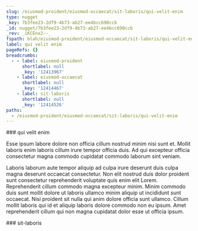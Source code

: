 ```yaml
---
slug: /eiusmod-proident/eiusmod-occaecat/sit-laboris/qui-velit-enim
type: nugget
_key: 7b3fee23-2df9-4b73-ab27-ee4bcc690ccb
_id: nugget/7b3fee23-2df9-4b73-ab27-ee4bcc690ccb
_rev: _iKCEnx2--_
fspath: blah/eiusmod-proident/eiusmod-occaecat/sit-laboris/qui-velit-enim.md
label: qui velit enim
pageRefs: {}
breadcrumbs:
  - - label: eiusmod-proident
      shortlabel: null
      _key: '12413967'
    - label: eiusmod-occaecat
      shortlabel: null
      _key: '12414467'
    - label: sit-laboris
      shortlabel: null
      _key: '12414526'
paths:
  - /eiusmod-proident/eiusmod-occaecat/sit-laboris/qui-velit-enim
---
```


<NuggetArea>
<Nugget slug="/eiusmod-proident/eiusmod-occaecat/sit-laboris/qui-velit-enim" type="nugget" _key="7b3fee23-2df9-4b73-ab27-ee4bcc690ccb" _id="nugget/7b3fee23-2df9-4b73-ab27-ee4bcc690ccb" _rev="_iKCEnx2--_" fspath="blah/eiusmod-proident/eiusmod-occaecat/sit-laboris/qui-velit-enim.md" label="qui velit enim" paths="/eiusmod-proident/eiusmod-occaecat/sit-laboris/qui-velit-enim">
<NuggetBody>
### qui velit enim

Esse ipsum labore dolore non officia cillum nostrud minim nisi sunt et. Mollit laboris enim laboris cillum irure tempor officia duis. Ad qui excepteur officia consectetur magna commodo cupidatat commodo laborum sint veniam.

Laboris laborum aute tempor aliquip ad culpa irure deserunt duis culpa magna deserunt occaecat consectetur. Non elit nostrud duis dolor proident sunt consectetur reprehenderit voluptate quis enim elit Lorem. Reprehenderit cillum commodo magna excepteur minim. Minim commodo duis sunt mollit dolore ut laboris ullamco minim aliquip ut incididunt sunt occaecat. Nisi proident sit nulla qui anim dolore officia sunt ullamco. Cillum mollit laboris qui id et aliquip laboris dolore commodo non eu ipsum. Amet reprehenderit cillum qui non magna cupidatat dolor esse ut officia ipsum.

</NuggetBody>
<Breadcrumbs>
<Crumbs>
<Crumb _key="12413967" label="eiusmod-proident" /><Crumb _key="12414467" label="eiusmod-occaecat" /><Crumb _key="12414526" label="sit-laboris" />
</Crumbs>
</Breadcrumbs>
</Nugget>

<NuggetsInbound>
</NuggetsInbound>
<NuggetsOutbound>
</NuggetsOutbound>
</NuggetArea>
<PassagesInbound>
<Passage direction="inbound" type="passage" _key="12414526" _id="passage/12414526" _rev="_iKCEnxy--A" label="sit-laboris" passage="sit-laboris" fspath="blah/eiusmod-proident/eiusmod-occaecat/sit-laboris" paths="/eiusmod-proident/eiusmod-occaecat/sit-laboris" slug="/eiusmod-proident/eiusmod-occaecat/sit-laboris">
<NuggetBody>
### sit-laboris

</NuggetBody>
<Breadcrumbs>
<Crumbs>
<Crumb _key="12413967" label="eiusmod-proident" /><Crumb _key="12414467" label="eiusmod-occaecat" />
</Crumbs>
</Breadcrumbs>
</Passage>

</PassagesInbound>
<PassagesOutbound>
</PassagesOutbound>